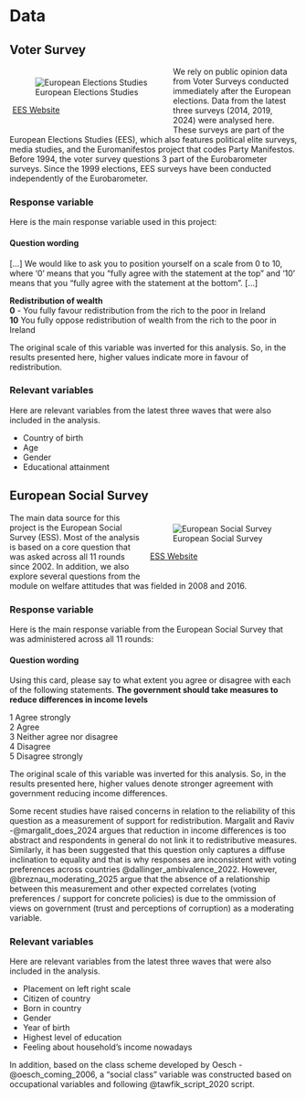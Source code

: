 # Data

## Voter Survey 

::: {style="float: left; margin: 5px;"}
![European Elections Studies](assets/img/ees.jpg)

[EES Website](https://www.gesis.org/en/services/finding-and-accessing-data/international-survey-programs/european-election-studies)
:::

We rely on public opinion data from Voter Surveys conducted immediately after the European elections. Data from the latest three surveys (2014,	2019, 2024) were analysed here. These surveys are part of the European Elections Studies (EES), which also features political elite surveys, media studies, and the Euromanifestos project that codes Party Manifestos. Before 1994, the voter survey questions 3 part of the Eurobarometer surveys. Since the 1999 elections, EES surveys have been conducted independently of the Eurobarometer.


### Response variable

Here is the main response variable used in this project: 

::: {.callout-note}

#### Question wording

[...] We would like  to ask you to position yourself on a scale from 0 to 10, where '0' means that you "fully agree with the statement at the top" and '10' means that you "fully agree with the statement at the bottom". [...]

**Redistribution of wealth**  
**0** - You fully favour redistribution from the rich to the poor in Ireland  
**10** You fully oppose redistribution of wealth from the rich to the poor in Ireland  

:::

::: {.callout-warning}
The original scale of this variable was inverted for this analysis. So, in the results presented here, higher values indicate more in favour of redistribution.
:::

### Relevant variables 

Here are relevant variables from the latest three waves that were also included in the analysis. 

- Country of birth  
- Age  
- Gender  
- Educational attainment  


## European Social Survey


::: {style="float: right; margin: 5px;"}

![European Social Survey](assets/img/ess.jpg)

[ESS Website](https://europeansocialsurvey.org/)
:::

The main data source for this project is the European Social Survey (ESS). Most of the analysis is based on a core question that was asked across all 11 rounds since 2002. In addition, we also explore several questions from the module on welfare attitudes that was fielded in 2008 and 2016. 


### Response variable

Here is the main response variable from the European Social Survey that was administered across all 11 rounds: 

::: {.callout-note}

#### Question wording

Using this card, please say to what extent you agree or disagree with each of the following statements. **The government should take measures to reduce differences in income levels**

1 Agree strongly  
2 Agree  
3 Neither agree nor disagree  
4 Disagree  
5 Disagree strongly  
:::

::: {.callout-warning}
The original scale of this variable was inverted for this analysis. So, in the results presented here, higher values denote stronger agreement with government reducing income differences.
:::

Some recent studies have raised concerns in relation to the reliability of this question as a measurement of support for redistribution. Margalit and Raviv -@margalit_does_2024 argues that reduction in income differences is too abstract and respondents in general do not link it to redistributive measures. Similarly, it has been suggested that this question only captures a diffuse inclination to equality and that is why responses are inconsistent with voting preferences across countries @dallinger_ambivalence_2022. However, @breznau_moderating_2025 argue that the absence of a relationship between this measurement and other expected correlates (voting preferences / support for concrete policies) is due to the ommission of views on government (trust and perceptions of corruption) as a moderating variable. 

### Relevant variables 

Here are relevant variables from the latest three waves that were also included in the analysis. 

- Placement on left right scale  
- Citizen of country  
- Born in country  
- Gender   
- Year of birth   
- Highest level of education  
- Feeling about household's income nowadays  

In addition, based on the class scheme developed by Oesch -@oesch_coming_2006, a "social class" variable was constructed based on occupational variables and following  @tawfik_script_2020 script.  


